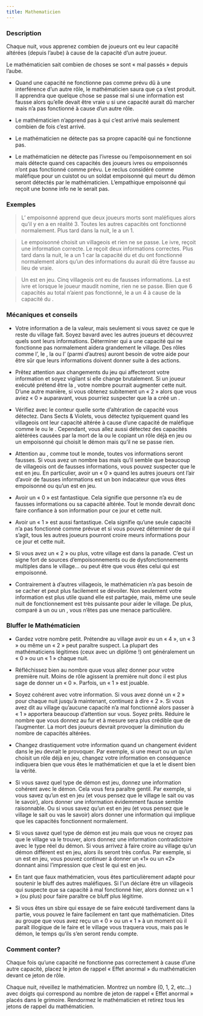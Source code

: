 ```yaml
---
title: Mathematicien
---
```



<Role MATHEMATICIEN header />

### Description

Chaque nuit, vous apprenez combien de joueurs ont eu leur capacité altérées (depuis l’aube) à cause de la capacité d’un autre joueur.

Le mathématicien sait combien de choses se sont « mal passés » depuis l’aube.

-	Quand une capacité ne fonctionne pas comme prévu dû à une interférence d’un autre rôle, le mathématicien saura que ça s’est produit. Il apprendra que quelque chose se passe mal si une information est fausse alors qu’elle devait être vraie u si une capacité aurait dû marcher mais n’a pas fonctionné à cause d’un autre rôle.  

-	Le mathématicien n’apprend pas à qui c’est arrivé mais seulement combien de fois c’est arrivé.

-	Le mathématicien ne détecte pas sa propre capacité qui ne fonctionne pas.

-	Le mathématicien ne détecte pas l’ivresse ou l’empoisonnement en soi mais détecte quand ces capacités des joueurs ivres ou empoisonnés n’ont pas fonctionné comme prévu. Le reclus considéré comme maléfique pour un cuistot ou un soldat empoisonné qui meurt du démon seront détectés par le mathématicien. L’empathique empoisonné qui reçoit une bonne info ne le serait pas. 

 
### Exemples  
> L’<Role ORACLE /> empoisonné apprend que deux joueurs morts sont maléfiques alors qu’il y en a en réalité 3. Toutes les autres capacités ont fonctionné normalement. Plus tard dans la nuit, le <Role MATHEMATICIEN /> a un 1.

> Le <Role CHARMEUR_DE_SERPENT /> empoisonné choisit un villageois et rien ne se passe. Le <Role JONGLEUR /> ivre, reçoit une information correcte. Le <Role SAVANT /> reçoit deux informations correctes. Plus tard dans la nuit, le <Role MATHEMATICIEN /> a un 1 car la capacité du <Role CHARMEUR_DE_SERPENT /> et du <Role JONGLEUR /> ont fonctionné normalement alors qu’un des informations du <Role SAVANT /> aurait dû être fausse au lieu de vraie.

> Un <Role VORTOX /> est en jeu. Cinq villageois ont eu de fausses informations. La <Role SORCIERE /> est ivre et lorsque le joueur maudit nomine, rien ne se passe. Bien que 6 capacités au total n’aient pas fonctionné, le <Role MATHEMATICIEN /> a un 4 à cause de la capacité du <Role VORTOX />.

### Mécaniques et conseils
- Votre information a de la valeur, mais seulement si vous savez ce que le reste du village fait. Soyez bavard avec les autres joueurs et découvrez quels sont leurs informations. Déterminer qui a une capacité qui ne fonctionne pas normalement aidera grandement le village. Des rôles comme l’<Role HORLOGER />, le <Role FLEURISTE />, la <Role COUTURIERE /> ou l’<Role ORACLE /> (parmi d’autres) auront besoin de votre aide pour être sûr que leurs informations doivent donner suite à des actions.

- Prêtez attention aux changements du jeu qui affecteront votre information et soyez vigilant si elle change brutalement. Si un joueur exécuté prétend être la <Role DULCINEE />, votre nombre pourrait augmenter cette nuit. D’une autre manière, si vous obtenez subitement un « 2 » alors que vous aviez « 0 » auparavant, vous pourriez suspecter que la <Role VIEILLE_CHOUETTE /> a créé un <Role NO_DASHII />.

- Vérifiez avec le conteur quelle sorte d’altération de capacité vous détectez. Dans Sects & Violets, vous détectez typiquement quand les villageois ont leur capacité altérée à cause d’une capacité de maléfique comme le <Role NO_DASHII /> ou le <Role VORTOX />. Cependant, vous allez aussi détectez des capacités alétérées causées par la mort de la <Role DULCINEE /> ou le <Role FAUSSAIRE /> copiant un rôle déjà en jeu ou un <Role CHARMEUR_DE_SERPENT /> empoisonné qui choisit le démon mais qu’il ne se passe rien.

- Attention au <Role VORTOX />, comme tout le monde, toutes vos informations seront fausses. Si vous avez un nombre bas mais qu’il semble que beaucoup de villageois ont de fausses informations, vous pouvez suspecter que le <Role VORTOX /> est en jeu. En particulier, avoir un « 0 » quand les autres joueurs ont l’air d’avoir de fausses informations est un bon indacateur que vous êtes empoisonné ou qu’un <Role VORTOX /> est en jeu.

- Avoir un « 0 » est fantastique. Cela signifie que personne n’a eu de fausses informations ou sa capacité altérée. Tout le monde devrait donc faire confiance à son information pour ce jour et cette nuit.

- Avoir un « 1 » est aussi fantastique. Cela signifie qu’une seule capacité n’a pas fonctionné comme prévue et si vous pouvez déterminer de qui il s’agit, tous les autres joueurs pourront croire meurs informations pour ce jour et cette nuit.

- Si vous avez un « 2 » ou plus, votre village est dans la panade. C’est un signe fort de sources d’empoisonnements ou de dysfonctionnements multiples dans le village… ou peut être que vous êtes celui qui est empoisonné.

- Contrairement à d’autres villageois, le mathématicien n’a pas besoin de se cacher et peut plus facilement se dévoiler. Non seulement votre information est plus utile quand elle est partagée, mais, même une seule nuit de fonctionnement est très puissante pour aider le village. De plus, comparé à un <Role FLEURISTE /> ou un <Role JONGLEUR />, vous n’êtes pas une menace particulière.
 
### Bluffer le Mathématicien

- Gardez votre nombre petit. Prétendre au village avoir eu un « 4 », un « 3 » ou même un « 2 » peut paraître suspect. La plupart des mathématiciens légitimes (ceux avec un diplôme !) ont généralement un « 0 » ou un « 1 » chaque nuit.

- Réfléchissez bien au nombre quue vous allez donner pour votre première nuit. Moins de rôle agissent la première nuit donc il est plus sage de donner un « 0 ». Parfois, un « 1 » est jouable.

- Soyez cohérent avec votre information. Si vous avez donné un « 2 » pour chaque nuit jusqu’à maintenant, continuez à dire « 2 ». Si vous avez dit au village qu’aucune capacité n’a mal fonctionné alors passer à « 1 » apportera beaucoup d’attention sur vous. Soyez prêts. Réduire le nombre que vous donnez au fur et à mesure sera plus crédible que de l’augmenter. La mort des joueurs devrait provoquer la diminution du nombre de capacités altérées.

- Changez drastiquement votre information quand un changement évident dans le jeu devrait le provoquer. Par exemple, si une <Role DULCINEE /> meurt ou un qu’un <Role FAUSSAIRE /> choisit un rôle déjà en jeu, changez votre information en conséquence indiquera bien que vous êtes le mathématicien et que la <Role DULCINEE /> et le <Role FAUSSAIRE /> disent bien la vérité.

- Si vous savez quel type de démon est jeu, donnez une information cohérent avec le démon. Cela vous fera paraître gentil. Par exemple, si vous savez qu’un <Role VORTOX /> est en jeu (et vous pensez que le village le sait ou vas le savoir), alors donner une information évidemment fausse semble raisonnable. Ou si vous savez qu’un <Role FANG_GU /> est en jeu (et vous pensez que le village le sait ou vas le savoir) alors donner une information qui implique que les capacités fonctionnent normalement.

- Si vous savez quel type de démon est jeu mais que vous ne croyez pas que le village va le trouver, alors donnez une information contradictoire avec le type réel du démon. Si vous arrivez à faire croire au village qu’un démon différent est en jeu, alors ils seront très confus. Par exemple, si un <Role VIGORMORTIS /> est en jeu, vous pouvez continuer à donner un «1» ou un «2» donnant ainsi l’impression que c’est le <Role NO_DASHII /> qui est en jeu.

- En tant que faux mathématicien, vous êtes particulièrement adapté pour soutenir le bluff des autres maléfiques. Si l'un déclare être un villageois qui suspecte que sa capacité à mal fonctionné hier, alors donnez un « 1 » (ou plus) pour faire paraître ce bluff plus légitime. 

- Si vous êtes un sbire qui essaye de se faire exécuté tardivement dans la partie, vous pouvez le faire facilement en tant que mathématicien. Dites au groupe que vous avez reçu un « 0 » ou un « 1 » à un moment où il paraît illogique de le faire et le village vous traquera vous, mais pas le démon, le temps qu’ils s’en seront rendu compte.

### Comment conter?

Chaque fois qu’une capacité ne fonctionne pas correctement à cause d’une autre capacité, placez le jeton de rappel « Effet anormal » du mathématicien devant ce jeton de rôle.

Chaque nuit, réveillez le mathématicien. Montrez un nombre (0, 1, 2, etc…) avec doigts qui correspond au nombre de jeton de rappel « Effet anormal » placés dans le grimoire. Rendormez le mathématicien et retirez tous les jetons de rappel du mathématicien.

